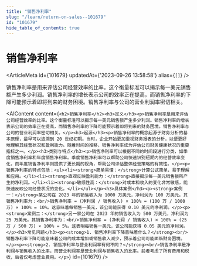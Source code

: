 ```yaml
---
title: "销售净利率"
slug: "/learn/return-on-sales--101679"
id: "101679"
hide_table_of_contents: true
---
```



# 销售净利率

<ArticleMeta id={101679} updatedAt={'2023-09-26 13:58:58'} alias={`[]`} />
<div className='border-solid border-b border-t-0 my-4 border-[var(--ifm-color-gray-300)]' />

销售净利率是用来评估公司经营效率的比率。这个衡量标准可以揭示每一美元销售额产生多少利润。销售净利率的增长表示公司的效率正在提高，而销售净利率的下降可能预示着即将到来的财务困境。销售净利率与公司的营业利润率密切相关。

<AIContent content={`<h2>销售净利率</h2><h3>定义</h3><p>销售净利率是用来评估公司经营效率的比率。这个衡量标准可以揭示每一美元销售额产生多少利润。销售净利率的增长表示公司的效率正在提高，而销售净利率的下降可能预示着即将到来的财务困境。销售净利率与公司的营业利润率密切相关。</p><h3>起源</h3><p>销售净利率的概念起源于财务分析的基本原理，最早可以追溯到 20 世纪初期。当时，企业开始更加重视财务报表的分析，以便更好地理解其经营状况和盈利能力。随着时间的推移，销售净利率成为评估公司财务健康状况的重要指标之一。</p><h3>类别与特点</h3><p>销售净利率可以根据不同的时间段进行分类，如季度销售净利率和年度销售净利率。季度销售净利率可以帮助公司快速识别短期内的经营效率变化，而年度销售净利率则提供了更长期的视角，帮助公司评估整体经营策略的有效性。</p><p>销售净利率的特点包括：<ul><li><strong>简单易懂：</strong>计算公式简单，易于理解和应用。</li><li><strong>直观反映盈利能力：</strong>直接揭示每一美元销售额所产生的净利润。</li><li><strong>敏感性高：</strong>对成本和收入的变化非常敏感，能快速反映公司经营状况的变化。</li></ul></p><h3>具体案例</h3><p><strong>案例一：</strong>某公司在 2023 年的销售收入为 1000 万美元，净利润为 100 万美元。其销售净利率为：<br/>销售净利率 = (净利润 / 销售收入) × 100% = (100 万 / 1000 万) × 100% = 10%。这意味着每销售一美元，该公司能获得 0.10 美元的净利润。</p><p><strong>案例二：</strong>另一家公司在 2023 年的销售收入为 500 万美元，净利润为 25 万美元。其销售净利率为：<br/>销售净利率 = (净利润 / 销售收入) × 100% = (25 万 / 500 万) × 100% = 5%。这表明每销售一美元，该公司能获得 0.05 美元的净利润。</p><h3>常见问题</h3><p><strong>1. 销售净利率下降意味着什么？</strong><br/>销售净利率下降可能意味着公司的成本增加或销售收入减少，预示着公司可能面临财务困境。</p><p><strong>2. 销售净利率与营业利润率有何不同？</strong><br/>销售净利率是净利润与销售收入的比率，而营业利润率是营业利润与销售收入的比率。前者考虑了所有费用和税收，后者仅考虑营业费用。</p>`} id={101679} />
